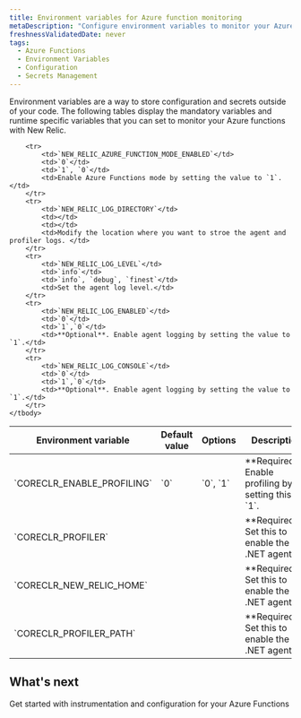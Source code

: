 ```yaml
---
title: Environment variables for Azure function monitoring
metaDescription: "Configure environment variables to monitor your Azure functions with New Relic"
freshnessValidatedDate: never
tags:
  - Azure Functions
  - Environment Variables
  - Configuration
  - Secrets Management
---
```

Environment variables are a way to store configuration and secrets outside of your code. The following tables display the mandatory variables and runtime specific variables that you can set to monitor your Azure functions with New Relic.

<table>
    <thead>
        <tr>
            <th>Environment variable</th>
            <th>Default value</th>
            <th>Options</th>
            <th>Description</th>
        </tr>
    </thead>
    <tbody>
        <tr>
            <td>`CORECLR_ENABLE_PROFILING`</td>
            <td>`0`</td>
            <td>`0`, `1`</td>
            <td>**Required**. Enable profiling by setting this to `1`.</td>
        </tr>
        <tr>
            <td>`CORECLR_PROFILER`</td>
            <td></td>
            <td></td>
            <td>**Required**. Set this to enable the .NET agent.</td>
        </tr>
        <tr>
            <td>`CORECLR_NEW_RELIC_HOME`</td>
            <td></td>
            <td></td>
            <td>**Required**. Set this to enable the .NET agent.</td>
        </tr>
        <tr>
            <td>`CORECLR_PROFILER_PATH`</td>
            <td></td>
            <td></td>
            <td>**Required**. Set this to enable the .NET agent.</td>
        </tr>

        <tr>
            <td>`NEW_RELIC_AZURE_FUNCTION_MODE_ENABLED`</td>
            <td>`0`</td>
            <td>`1`, `0`</td>
            <td>Enable Azure Functions mode by setting the value to `1`.</td>
        </tr>
        <tr>
            <td>`NEW_RELIC_LOG_DIRECTORY`</td>
            <td></td>
            <td></td>
            <td>Modify the location where you want to stroe the agent and profiler logs. </td>
        </tr>
        <tr>
            <td>`NEW_RELIC_LOG_LEVEL`</td>
            <td>`info`</td>
            <td>`info`, `debug`, `finest`</td>
            <td>Set the agent log level.</td>
        </tr>
        <tr>
            <td>`NEW_RELIC_LOG_ENABLED`</td>
            <td>`0`</td>
            <td>`1`,`0`</td>
            <td>**Optional**. Enable agent logging by setting the value to `1`.</td>
        </tr>
        <tr>
            <td>`NEW_RELIC_LOG_CONSOLE`</td>
            <td>`0`</td>
            <td>`1`,`0`</td>
            <td>**Optional**. Enable agent logging by setting the value to `1`.</td>
        </tr>
    </tbody>
</table>


## What's next

<DocTiles>
  <DocTile title="Install and configure Azure Functions monitoring" path="/docs/serverless-function-monitoring/azure-function-monitoring/install-serverless-azure-monitoring" >Get started with instrumentation and configuration for your Azure Functions</DocTile>
  
</DocTiles>